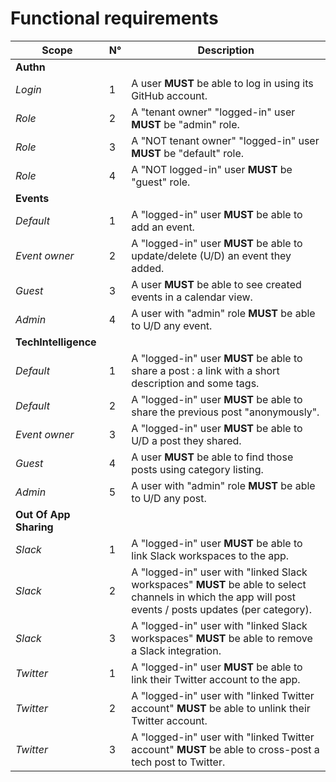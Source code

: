 
<Meta title="Docs/Requirements/Functional" />

# Functional requirements

| Scope                  | N°  | Description                                                                                                                                             |
| ---------------------- | --- | ------------------------------------------------------------------------------------------------------------------------------------------------------- |
| **Authn**              |     |                                                                                                                                                         |
| _Login_                | 1   | A user **MUST** be able to log in using its GitHub account.                                                                                             |
| _Role_                 | 2   | A "tenant owner" "logged-in" user **MUST** be "admin" role.                                                                                             |
| _Role_                 | 3   | A "NOT tenant owner" "logged-in" user **MUST** be "default" role.                                                                                       |
| _Role_                 | 4   | A "NOT logged-in" user **MUST** be "guest" role.                                                                                                        |
| **Events**             |     |                                                                                                                                                         |
| _Default_              | 1   | A "logged-in" user **MUST** be able to add an event.                                                                                                    |
| _Event owner_          | 2   | A "logged-in" user **MUST** be able to update/delete (U/D) an event they added.                                                                         |
| _Guest_                | 3   | A user **MUST** be able to see created events in a calendar view.                                                                                       |
| _Admin_                | 4   | A user with "admin" role **MUST** be able to U/D any event.                                                                                             |
| **TechIntelligence**   |     |                                                                                                                                                         |
| _Default_              | 1   | A "logged-in" user **MUST** be able to share a post : a link with a short description and some tags.                                                    |
| _Default_              | 2   | A "logged-in" user **MUST** be able to share the previous post "anonymously".                                                                           |
| _Event owner_          | 3   | A "logged-in" user **MUST** be able to U/D a post they shared.                                                                                          |
| _Guest_                | 4   | A user **MUST** be able to find those posts using category listing.                                                                                     |
| _Admin_                | 5   | A user with "admin" role **MUST** be able to U/D any post.                                                                                              |
| **Out Of App Sharing** |     |                                                                                                                                                         |
| _Slack_                | 1   | A "logged-in" user **MUST** be able to link Slack workspaces to the app.                                                                                |
| _Slack_                | 2   | A "logged-in" user with "linked Slack workspaces" **MUST** be able to select channels in which the app will post events / posts updates (per category). |
| _Slack_                | 3   | A "logged-in" user with "linked Slack workspaces" **MUST** be able to remove a Slack integration.                                                       |
| _Twitter_              | 1   | A "logged-in" user **MUST** be able to link their Twitter account to the app.                                                                           |
| _Twitter_              | 2   | A "logged-in" user with "linked Twitter account" **MUST** be able to unlink their Twitter account.                                                      |
| _Twitter_              | 3   | A "logged-in" user with "linked Twitter account" **MUST** be able to cross-post a tech post to Twitter.                                                 |
